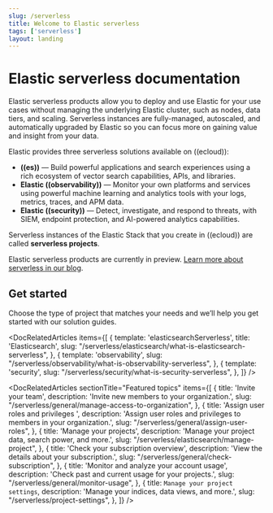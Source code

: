 ```yaml
---
slug: /serverless
title: Welcome to Elastic serverless
tags: ['serverless']
layout: landing
---
```


# Elastic serverless documentation <DocBadge template="technical preview" />

Elastic serverless products allow you to deploy and use Elastic for your use cases without managing the underlying Elastic cluster, 
such as nodes, data tiers, and scaling. Serverless instances are fully-managed, autoscaled, and automatically upgraded by Elastic so you can 
focus more on gaining value and insight from your data. 

Elastic provides three serverless solutions available on ((ecloud)):

- **((es))** &mdash; Build powerful applications and search experiences using a rich ecosystem of vector search capabilities, APIs, and libraries.
- **Elastic ((observability))** &mdash; Monitor your own platforms and services using powerful machine learning and analytics tools with your logs, metrics, traces, and APM data.
- **Elastic ((security))** &mdash; Detect, investigate, and respond to threats, with SIEM, endpoint protection, and AI-powered analytics capabilities.

Serverless instances of the Elastic Stack that you create in ((ecloud)) are called **serverless projects**.

Elastic serverless products are currently in preview. [Learn more about serverless in our blog](https://www.elastic.co/blog/elastic-serverless-architecture).

<div className="spacing-div" style={{ blockSize: 5 }} />

## Get started

Choose the type of project that matches your needs and we’ll help you get started with our solution guides.

<DocRelatedArticles
  items={[
    {
      template: 'elasticsearchServerless',
      title: 'Elasticsearch',
      slug: "/serverless/elasticsearch/what-is-elasticsearch-serverless",
    },
    {
      template: 'observability',
      slug: "/serverless/observability/what-is-observability-serverless",
    },
    {
      template: 'security',
      slug: "/serverless/security/what-is-security-serverless",
    },
  ]}
/>

<DocRelatedArticles
  sectionTitle="Featured topics"
  items={[
    {
      title: 'Invite your team',
      description: 'Invite new members to your organization.',
      slug: "/serverless/general/manage-access-to-organization",
    },
    {
      title: 'Assign user roles and privileges ',
      description: 'Assign user roles and privileges to members in your organization.',
      slug: "/serverless/general/assign-user-roles",
    },
    {
      title: 'Manage your projects',
      description: 'Manage your project data, search power, and more.',
      slug: "/serverless/elasticsearch/manage-project",
    },
    {
      title: 'Check your subscription overview',
      description: 'View the details about your subscription.',
      slug: "/serverless/general/check-subscription",
    },
    {
      title: 'Monitor and analyze your account usage',
      description: 'Check past and current usage for your projects.',
      slug: "/serverless/general/monitor-usage",
    },
    {
      title: `Manage your project settings`,
      description: 'Manage your indices, data views, and more.',
      slug: "/serverless/project-settings",
    },
  ]}
/>

